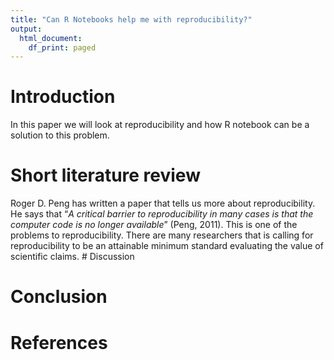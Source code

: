 ```yaml
---
title: "Can R Notebooks help me with reproducibility?"
output:
  html_document:
    df_print: paged
---
```


# Introduction
In this paper we will look at reproducibility and how R notebook can be a solution to this problem. 

# Short literature review


Roger D. Peng has written a paper that tells us more about reproducibility. He says that "*A critical barrier to reproducibility in many cases is that the computer code is no longer available*" (Peng, 2011).  This is one of the problems to reproducibility. There are many researchers that is calling for reproducibility to be an attainable minimum standard evaluating the value of scientific claims.
# Discussion


# Conclusion

# References


